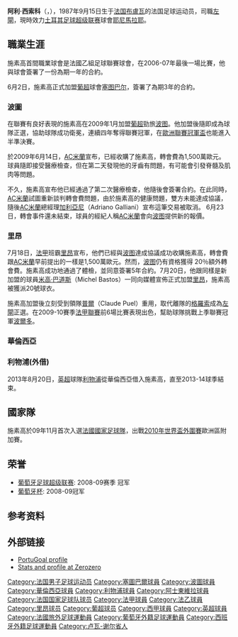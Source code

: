 {{noteTA|G1=足球|G2=laliga|G3=EPL|G4=UEFA
|T=zh-hans:阿利·西索科; zh-hk:阿里·施素高;
|1=zh-hans:阿利; zh-hk:阿里;
|2=zh-hans:西索科; zh-hk:施素高;
}}
{{Infobox football biography
| name        = 阿利·西索科<br />''Aly Cissokho''
| image       = Cissokho, Aly.jpg
| fullname    = Aly Cissokho<ref>{{cite news 
 |title=Premier League Clubs submit Squad Lists 
 |url=http://www.premierleague.com/content/dam/premierleague/site-content/News/publications/squad-lists/Premier-League-Squad-Lists-January-2014.pdf 
 |publisher=Premier League 
 |format=PDF 
 |page=18 
 |date=2014-02-04 
 |accessdate=2014-07-12 
 |deadurl=yes 
 |archiveurl=https://web.archive.org/web/20140316063138/http://www.premierleague.com/content/dam/premierleague/site-content/News/publications/squad-lists/Premier-League-Squad-Lists-January-2014.pdf 
 |archivedate=2014-03-16 
 }}</ref>
| birth_date  = {{birth date and age|1987|9|15|df=y}}
| birth_place = 法国[[布盧瓦|布盧瓦]]
| height      = {{convert|1.81|m|abbr=on}}<ref>{{cite web |url=http://www.premierleague.com/en-gb/players/profile.html/aly-cissokho |title=Barclays Premier League Player Profile |date=2014 |work=web page |publisher=Premier League |accessdate=2012-10-30 |archive-date=2016-04-08 |archive-url=https://web.archive.org/web/20160408082850/http://www.premierleague.com/en-gb/players/profile.html/aly-cissokho |dead-url=no }}</ref>
| position            = [[後衛_(足球)#邊後衛|左閘]]
| currentclub = [[耶尼馬拉耶體育|耶尼馬拉耶]]
| clubnumber  = 22
| youthyears1 = 1995–1999
| youthclubs1 = AMJ Blois
| youthyears2 = 1999–2003
| youthclubs2 = Blois Foot
| youthyears3 = 2003–2004
| youthclubs3 = Saint-Jean-de-la-Ruelle
| youthyears4 = 2004–2007
| youthclubs4 = {{link-en|格尼翁足球俱乐部|FC Gueugnon|格尼翁}}
| years1 = 2007–2008
| clubs1 = {{link-en|格尼翁足球俱乐部|FC Gueugnon|格尼翁}}  <!-- LEAGUE MATCHES ONLY -->
| caps1 = 22
| goals1 = 0
| years2 = 2008–2009
| clubs2 = [[塞图巴尔足球俱乐部|塞图巴尔]] <!-- LEAGUE MATCHES ONLY -->
| caps2 = 13
| goals2 = 0
| years3 = 2009
| clubs3 = [[波尔图足球俱乐部|波图]] <!-- LEAGUE MATCHES ONLY -->
| caps3 = 15
| goals3 = 0
| years4 = 2009–2012
| clubs4 = [[里昂足球俱樂部|里昂]] <!-- LEAGUE MATCHES ONLY -->
| caps4 = 93
| goals4 = 1
| years5 = 2012–2014
| clubs5 = [[巴伦西亚足球俱乐部|巴伦西亚]] <!-- LEAGUE MATCHES ONLY -->
| caps5 = 25
| goals5 = 2
| years6 = 2013–2014
| clubs6 = → [[利物浦足球俱乐部|利物浦]] <!-- LEAGUE MATCHES ONLY -->
| caps6 = 15
| goals6 = 0
| years7 = 2014–2017
| clubs7 = [[阿士東維拉足球會|阿士東維拉]] <!-- LEAGUE MATCHES ONLY -->
| caps7 = 55
| goals7 = 0
| years8 = 2015
| clubs8 = → [[波尔图足球俱乐部|波尔图]] <!-- LEAGUE MATCHES ONLY -->
| caps8 = 2
| goals8 = 0
| years9 = 2017
| clubs9 = → [[奥林匹亚科斯足球俱乐部|奥林匹亚科斯]] <!-- LEAGUE MATCHES ONLY -->
| caps9 = 3
| goals9 = 0
| years10 = 2017–
| clubs10 = [[耶尼馬拉耶體育|耶尼馬拉耶]] <!-- LEAGUE MATCHES ONLY -->
| caps10 = 1
| goals10 = 0
| nationalyears1 = 2010
| nationalteam1 = [[法國國家足球隊|法國]]
| nationalcaps1 = 1
| nationalgoals1 = 0
| pcupdate            = 2014年8月9日 (六) 06:52 (UTC)
| ntupdate            = 2010年8月11日
}}
'''阿利·西索科'''（{{lang-fr|'''Aly Cissokho'''}}，{{bd|1991年|3月23日|catidx=Cissokho, Aly}}），1987年9月15日生于[[法国|法国]][[布盧瓦|布盧瓦]]的法国足球运动员，司職[[後衛_(足球)#邊後衛|左閘]]，現時效力[[土耳其足球超级联赛|土耳其足球超级联赛]]球會[[耶尼馬拉耶體育|耶尼馬拉耶]]。

== 職業生涯 ==
施素高首間職業球會是法國乙組足球聯賽球會{{link-en|格尼翁足球俱乐部|FC Gueugnon|格尼翁}}，在2006-07年最後一場比賽，他與球會簽署了一份為期一年的合約。

6月2日，施素高正式加盟[[葡萄牙足球超級聯賽|葡超]]球會[[塞图巴尔足球俱乐部|塞图巴尔]]，簽署了為期3年的合約。

=== 波圖 ===
在聯賽有良好表現的施素高在2009年1月加盟[[葡超|葡超]]勁旅[[波尔图足球俱乐部|波图]]。他加盟後隨即成為球隊正選，協助球隊成功衛冕，連續四年奪得聯賽冠軍，在[[歐洲聯賽冠軍盃|歐洲聯賽冠軍盃]]也能進入半準決賽。 

於2009年6月14日，[[AC米蘭|AC米蘭]]宣布，已經收購了施素高，轉會費為1,500萬歐元。球員隨即接受醫療檢查，但在第二天發現他的牙齒有問題，有可能會引發脊髓及肌肉等問題。

不久，施素高宣布他已經通過了第二次醫療檢查，他隨後會簽署合約。在此同時，[[AC米蘭|AC米蘭]]試圖重新談判轉會費問題，由於施素高的健康問題，雙方未能達成協議，隨後[[AC米蘭|AC米蘭]]總經理[[阿祖安奴·加利亞尼|加利亞尼]]（Adriano Galliani）宣布這筆交易被取消。 6月23日，轉會事件還未結束，球員的經紀人稱[[AC米蘭|AC米蘭]]會向[[波尔图足球俱乐部|波图]]提供新的報價。

=== 里昂 ===
7月18日，[[法甲|法甲]]班霸[[里昂足球俱樂部|里昂]]宣布，他們已經與[[波尔图足球俱乐部|波图]]達成協議成功收購施素高，轉會費跟[[AC米蘭|AC米蘭]]早前提出的一樣是1,500萬歐元。然而，[[波尔图足球俱乐部|波图]]仍有資格獲得 20％額外轉會費。施素高成功地通過了體檢，並同意簽署5年合約。7月20日，他跟同樣是新加盟的球員[[米高·巴道斯|米高·巴道斯]]（Michel Bastos）一同向媒體宣佈正式加盟[[里昂足球俱樂部|里昂]]，施素高被獲派20號球衣。

施素高加盟後立刻受到領隊[[克勞德·普爾|普爾]]（Claude Puel）重用，取代離隊的[[法比奧·格羅素|格羅索]]成為[[左閘|左閘]]正選。在2009-10賽季[[法甲聯賽|法甲聯賽]]前6場比賽表現出色，幫助球隊挑戰上季聯賽冠軍[[波尔多足球俱乐部|波爾多]]。

=== 華倫西亞 ===

=== 利物浦(外借) ===
2013年8月20日，[[英格蘭足球超級聯賽|英超]]球隊[[利物浦|利物浦]]從華倫西亞借入施素高，直至2013-14球季結束。

== 國家隊 ==
施素高於09年11月首次入選[[法國國家足球隊|法國國家足球隊]]，出戰[[2010年世界盃外圍賽|2010年世界盃外圍賽]]歐洲區附加賽。

== 荣誉 ==
* [[葡萄牙足球超级联赛|葡萄牙足球超级联赛]]: 2008-09赛季 冠军
* [[葡萄牙杯|葡萄牙杯]]: 2008-09冠军

== 参考资料 ==
{{reflist}}

== 外部链接 ==
* [https://web.archive.org/web/20090930191251/http://www.portugoal.net/index.php/player-profiles/119-players-a-c/1647-player-profile-cissokho PortuGoal profile]
* [http://www.zerozero.eu/uk/jogador.php?id=32081&search=1&search_string=CISSOKHO&menu=esc Stats and profile at Zerozero] {{Webarchive|url=https://archive.today/20130106144157/http://www.zerozero.eu/uk/jogador.php?id=32081&search=1&search_string=CISSOKHO&menu=esc |date=2013-01-06 }}

{{DEFAULTSORT:Cissokho, Aly}}
[[Category:法国男子足球运动员|Category:法国男子足球运动员]]
[[Category:塞圖巴爾球員|Category:塞圖巴爾球員]]
[[Category:波圖球員|Category:波圖球員]]
[[Category:華倫西亞球員|Category:華倫西亞球員]]
[[Category:利物浦球員|Category:利物浦球員]]
[[Category:阿士東維拉球員|Category:阿士東維拉球員]]
[[Category:法国国家足球队球员|Category:法国国家足球队球员]]
[[Category:法甲球員|Category:法甲球員]]
[[Category:法乙球員|Category:法乙球員]]
[[Category:里昂球员|Category:里昂球员]]
[[Category:葡超球员|Category:葡超球员]]
[[Category:西甲球員|Category:西甲球員]]
[[Category:英超球員|Category:英超球員]]
[[Category:法國旅外足球運動員|Category:法國旅外足球運動員]]
[[Category:葡萄牙外籍足球運動員|Category:葡萄牙外籍足球運動員]]
[[Category:西班牙外籍足球運動員|Category:西班牙外籍足球運動員]]
[[Category:卢瓦-谢尔省人|Category:卢瓦-谢尔省人]]